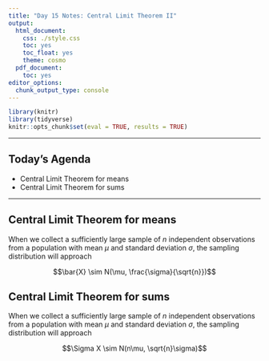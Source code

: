 ```yaml
---
title: "Day 15 Notes: Central Limit Theorem II"
output:
  html_document:
    css: ./style.css
    toc: yes
    toc_float: yes
    theme: cosmo
  pdf_document:
    toc: yes
editor_options:
  chunk_output_type: console
---
```


```r
library(knitr)
library(tidyverse)
knitr::opts_chunk$set(eval = TRUE, results = TRUE)
```

------------------------------------------------------------------------

## Today's Agenda

-   Central Limit Theorem for means
-   Central Limit Theorem for sums

------------------------------------------------------------------------

## Central Limit Theorem for means

When we collect a sufficiently large sample of $n$ independent observations from a population with mean $\mu$ and standard deviation $\sigma$, the sampling distribution will approach

$$\bar{X} \sim N(\mu, \frac{\sigma}{\sqrt{n}})$$

## Central Limit Theorem for sums

When we collect a sufficiently large sample of $n$ independent observations from a population with mean $\mu$ and standard deviation $\sigma$, the sampling distribution will approach

$$\Sigma X \sim N(n\mu, \sqrt{n}\sigma)$$


